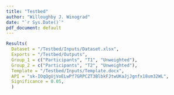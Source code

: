 ```yaml
---
title: "Testbed"
author: "Willoughby J. Winograd"
date: "`r Sys.Date()`"
pdf_document: default
---
```


```r

Results(
  Dataset = "/Testbed/Inputs/Dataset.xlsx",
  Exports = "/Testbed/Outputs",
  Group_1 = c("Participants", "T1", "Unweighted"),
  Group_2 = c("Participants", "T2", "Unweighted"),
  Template = "/Testbed/Inputs/Template.docx",
  API = "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",
  Significance = 0.05,
  )

```